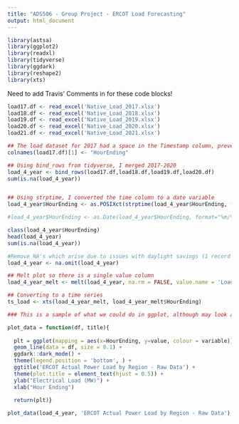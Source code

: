 ```yaml
---
title: "ADS506 - Group Project - ERCOT Load Forecasting"
output: html_document
---
```


```r
library(astsa)
library(ggplot2)
library(readxl)
library(tidyverse)
library(ggdark)
library(reshape2) 
library(xts)
```


####### Need to add Travis' Comments in for these code blocks! #################


```r
load17.df <- read_excel('Native_Load_2017.xlsx')
load18.df <- read_excel('Native_Load_2018.xlsx')
load19.df <- read_excel('Native_Load_2019.xlsx')
load20.df <- read_excel('Native_Load_2020.xlsx')
load21.df <- read_excel('Native_Load_2021.xlsx')
```


```r
## The load dataset for 2017 had a space in the Timestamp column, preventing the binding of the four years
colnames(load17.df)[1] <- "HourEnding"

## Using bind_rows from tidyverse, I merged 2017-2020
load_4_year <- bind_rows(load17.df,load18.df,load19.df,load20.df)
sum(is.na(load_4_year))


## Using strptime, I converted the time column to a date variable
load_4_year$HourEnding <- as.POSIXct(strptime(load_4_year$HourEnding, format="%m/%d/%Y %H:%M"))

#load_4_year$HourEnding <- as.Date(load_4_year$HourEnding, format="%m/%d/%Y %H:%M") ## removed this to retain hourly info for plot

class(load_4_year$HourEnding)
head(load_4_year)
sum(is.na(load_4_year))

#Remove NA's which arise due to issues with daylight savings (1 record in each year)
load_4_year <- na.omit(load_4_year)

## Melt plot so there is a single value column
load_4_year_melt <- melt(load_4_year, na.rm = FALSE, value.name = 'Load', id = 'HourEnding')

## Converting to a time series
ts_load <- xts(load_4_year_melt, load_4_year_melt$HourEnding)
```






```r


### This is a sample of what we could do in ggplot, although may look a bit ugly because of the cyclical nature of our time series (i.e. there are daily power cycles, which over 4 years and many regions doesn't come out that well)

plot_data = function(df, title){
  
  plt = ggplot(mapping = aes(x=HourEnding, y=value, colour = variable)) +
  geom_line(data = df, size = 0.1) +
  ggdark::dark_mode() + 
  theme(legend.position = 'bottom', ) + 
  ggtitle('ERCOT Actual Power Load by Region - Raw Data') +
  theme(plot.title = element_text(hjust = 0.5)) +
  ylab("Electrical Load (MW)") +
  xlab("Hour Ending")
    
  return(plt)}

plot_data(load_4_year, 'ERCOT Actual Power Load by Region - Raw Data')

```


